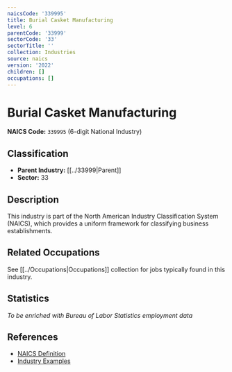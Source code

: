 ```yaml
---
naicsCode: '339995'
title: Burial Casket Manufacturing
level: 6
parentCode: '33999'
sectorCode: '33'
sectorTitle: ''
collection: Industries
source: naics
version: '2022'
children: []
occupations: []
---
```

# Burial Casket Manufacturing

**NAICS Code:** `339995` (6-digit National Industry)

## Classification

- **Parent Industry:** [[../33999|Parent]]
- **Sector:** 33

## Description

This industry is part of the North American Industry Classification System (NAICS), which provides a uniform framework for classifying business establishments.

## Related Occupations

See [[../Occupations|Occupations]] collection for jobs typically found in this industry.

## Statistics

*To be enriched with Bureau of Labor Statistics employment data*

## References

- [NAICS Definition](https://www.census.gov/naics/)
- [Industry Examples](https://www.census.gov/naics/2022NAICS/)
